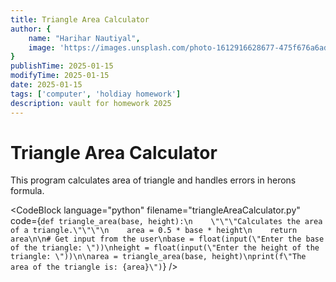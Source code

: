 ```yaml
---
title: Triangle Area Calculator
author: {
    name: "Harihar Nautiyal",
    image: 'https://images.unsplash.com/photo-1612916628677-475f676a6adf'
}
publishTime: 2025-01-15
modifyTime: 2025-01-15
date: 2025-01-15
tags: ['computer', 'holdiay homework']
description: vault for homework 2025
---
```


# Triangle Area Calculator
This program calculates area of triangle and handles errors in herons formula.

<CodeBlock
        language="python"
        filename="triangleAreaCalculator.py"
        code={`def triangle_area(base, height):\n    \"\"\"Calculates the area of a triangle.\"\"\"\n    area = 0.5 * base * height\n    return area\n\n# Get input from the user\nbase = float(input(\"Enter the base of the triangle: \"))\nheight = float(input(\"Enter the height of the triangle: \"))\n\narea = triangle_area(base, height)\nprint(f\"The area of the triangle is: {area}\")`}
/>